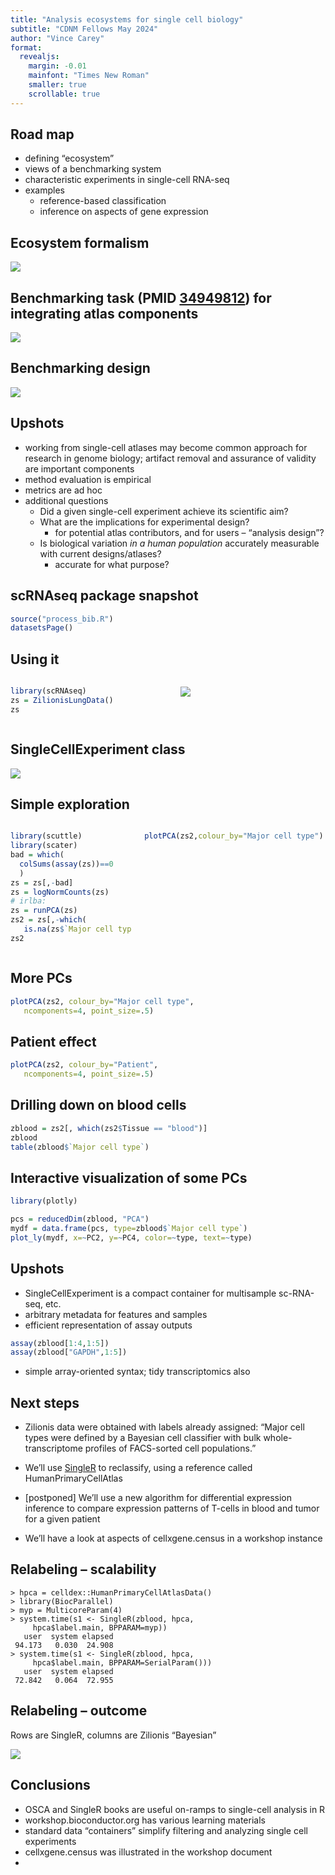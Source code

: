 ```yaml
---
title: "Analysis ecosystems for single cell biology"
subtitle: "CDNM Fellows May 2024"
author: "Vince Carey"
format: 
  revealjs:
    margin: -0.01
    mainfont: "Times New Roman"
    smaller: true
    scrollable: true
---
```


## Road map {.smaller}

- defining "ecosystem"
- views of a benchmarking system
- characteristic experiments in single-cell RNA-seq
- examples
    - reference-based classification
    - inference on aspects of gene expression

## Ecosystem formalism

![](eco.png)

## Benchmarking task (PMID [34949812](https://pubmed.gov/34949812)) for integrating atlas components {.smaller}

![](TheisBenchRNA.png)

## Benchmarking design

![](benchDes.png)

## Upshots

- working from single-cell atlases may become common approach for
research in genome biology; artifact removal and assurance of
validity are important components
- method evaluation is empirical
- metrics are ad hoc
- additional questions
    - Did a given single-cell experiment achieve its scientific aim?
    - What are the implications for experimental design?
        - for potential atlas contributors, and for users -- "analysis design"?
    - Is biological variation _in a human population_ accurately measurable with current designs/atlases?
        - accurate for what purpose?

## scRNAseq package snapshot

```r
source("process_bib.R")
datasetsPage()
```
## Using it

:::: {.columns}

::: {.column width="52%"}
```r
library(scRNAseq)
zs = ZilionisLungData()
zs
```
:::

::: {.column width="48%"}
![](SEschema.png)
:::

::::

## SingleCellExperiment class

![](SCEschema.png)

## Simple exploration

:::: {.columns}

::: {.column width="40%"}
```r
library(scuttle)
library(scater)
bad = which(
  colSums(assay(zs))==0
  )
zs = zs[,-bad]
zs = logNormCounts(zs)
# irlba:
zs = runPCA(zs)
zs2 = zs[,-which(
   is.na(zs$`Major cell type`))]
zs2
```
:::

::: {.column width="60%"}

```r
plotPCA(zs2,colour_by="Major cell type")
```

:::

::::

## More PCs

```r
plotPCA(zs2, colour_by="Major cell type", 
   ncomponents=4, point_size=.5)
```

## Patient effect

```r
plotPCA(zs2, colour_by="Patient", 
   ncomponents=4, point_size=.5)
```

## Drilling down on blood cells

```r
zblood = zs2[, which(zs2$Tissue == "blood")]
zblood
table(zblood$`Major cell type`)
```

## Interactive visualization of some PCs

```r
library(plotly)
```
```r
pcs = reducedDim(zblood, "PCA")
mydf = data.frame(pcs, type=zblood$`Major cell type`)
plot_ly(mydf, x=~PC2, y=~PC4, color=~type, text=~type)
```

## Upshots

- SingleCellExperiment is a compact container for
multisample sc-RNA-seq, etc.
- arbitrary metadata for features and samples
- efficient representation of assay outputs
```r
assay(zblood[1:4,1:5])
assay(zblood["GAPDH",1:5])
```
- simple array-oriented syntax; tidy transcriptomics also

## Next steps

- Zilionis data were obtained with labels already assigned:
"Major cell types were defined by a Bayesian cell classifier with bulk whole-transcriptome profiles of FACS-sorted cell populations."

- We'll use [SingleR](https://bioconductor.org/books/release/SingleRBook/introduction.html#method-description) to reclassify, using a reference called HumanPrimaryCellAtlas

- [postponed] We'll use a new algorithm for differential expression inference to
compare expression patterns of T-cells in blood and tumor for 
a given patient

- We'll have a look at aspects of cellxgene.census in a workshop instance

## Relabeling -- scalability {.larger}

```
> hpca = celldex::HumanPrimaryCellAtlasData()
> library(BiocParallel)
> myp = MulticoreParam(4)
> system.time(s1 <- SingleR(zblood, hpca, 
     hpca$label.main, BPPARAM=myp))
   user  system elapsed 
 94.173   0.030  24.908 
> system.time(s1 <- SingleR(zblood, hpca, 
     hpca$label.main, BPPARAM=SerialParam()))
   user  system elapsed 
 72.842   0.064  72.955 
```

## Relabeling -- outcome

Rows are SingleR, columns are Zilionis "Bayesian"

![](relabeling.png)

## Conclusions

- OSCA and SingleR books are useful on-ramps to single-cell
analysis in R
- workshop.bioconductor.org has various learning materials
- standard data "containers" simplify filtering and analyzing
single cell experiments
- cellxgene.census was illustrated in the workshop document
-  
